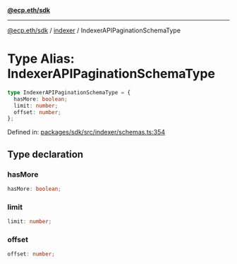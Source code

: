 [**@ecp.eth/sdk**](../../index.mdx)

***

[@ecp.eth/sdk](/sdk-reference/index.mdx) / [indexer](/sdk-reference/indexer/index.mdx) / IndexerAPIPaginationSchemaType

# Type Alias: IndexerAPIPaginationSchemaType

```ts
type IndexerAPIPaginationSchemaType = {
  hasMore: boolean;
  limit: number;
  offset: number;
};
```

Defined in: [packages/sdk/src/indexer/schemas.ts:354](https://github.com/ecp-eth/comments-monorepo/blob/main/packages/sdk/src/indexer/schemas.ts#L354)

## Type declaration

### hasMore

```ts
hasMore: boolean;
```

### limit

```ts
limit: number;
```

### offset

```ts
offset: number;
```

